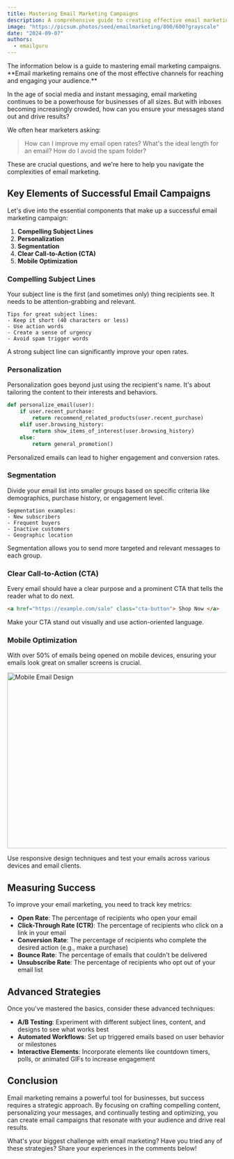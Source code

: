 ```yaml
---
title: Mastering Email Marketing Campaigns
description: A comprehensive guide to creating effective email marketing strategies.
image: "https://picsum.photos/seed/emailmarketing/800/600?grayscale"
date: "2024-09-07"
authors:
  - emailguru
---
```


<Callout>
  The information below is a guide to mastering email marketing campaigns.
  **Email marketing remains one of the most effective channels for reaching and
  engaging your audience.**
</Callout>

In the age of social media and instant messaging, email marketing continues to be a powerhouse for businesses of all sizes. But with inboxes becoming increasingly crowded, how can you ensure your messages stand out and drive results?

We often hear marketers asking:

> How can I improve my email open rates? What's the ideal length for an email? How do I avoid the spam folder?

These are crucial questions, and we're here to help you navigate the complexities of email marketing.

## Key Elements of Successful Email Campaigns

Let's dive into the essential components that make up a successful email marketing campaign:

1. **Compelling Subject Lines**
2. **Personalization**
3. **Segmentation**
4. **Clear Call-to-Action (CTA)**
5. **Mobile Optimization**

### Compelling Subject Lines

Your subject line is the first (and sometimes only) thing recipients see. It needs to be attention-grabbing and relevant.

```
Tips for great subject lines:
- Keep it short (40 characters or less)
- Use action words
- Create a sense of urgency
- Avoid spam trigger words
```

A strong subject line can significantly improve your open rates.

### Personalization

Personalization goes beyond just using the recipient's name. It's about tailoring the content to their interests and behaviors.

```python
def personalize_email(user):
    if user.recent_purchase:
        return recommend_related_products(user.recent_purchase)
    elif user.browsing_history:
        return show_items_of_interest(user.browsing_history)
    else:
        return general_promotion()
```

Personalized emails can lead to higher engagement and conversion rates.

### Segmentation

Divide your email list into smaller groups based on specific criteria like demographics, purchase history, or engagement level.

```
Segmentation examples:
- New subscribers
- Frequent buyers
- Inactive customers
- Geographic location
```

Segmentation allows you to send more targeted and relevant messages to each group.

### Clear Call-to-Action (CTA)

Every email should have a clear purpose and a prominent CTA that tells the reader what to do next.

```html
<a href="https://example.com/sale" class="cta-button"> Shop Now </a>
```

Make your CTA stand out visually and use action-oriented language.

### Mobile Optimization

With over 50% of emails being opened on mobile devices, ensuring your emails look great on smaller screens is crucial.

<Image
  src="https://picsum.photos/seed/2mai/800/600?grayscale"
  width="718"
  height="404"
  alt="Mobile Email Design"
/>

Use responsive design techniques and test your emails across various devices and email clients.

## Measuring Success

To improve your email marketing, you need to track key metrics:

- **Open Rate**: The percentage of recipients who open your email
- **Click-Through Rate (CTR)**: The percentage of recipients who click on a link in your email
- **Conversion Rate**: The percentage of recipients who complete the desired action (e.g., make a purchase)
- **Bounce Rate**: The percentage of emails that couldn't be delivered
- **Unsubscribe Rate**: The percentage of recipients who opt out of your email list

## Advanced Strategies

Once you've mastered the basics, consider these advanced techniques:

- **A/B Testing**: Experiment with different subject lines, content, and designs to see what works best
- **Automated Workflows**: Set up triggered emails based on user behavior or milestones
- **Interactive Elements**: Incorporate elements like countdown timers, polls, or animated GIFs to increase engagement

## Conclusion

Email marketing remains a powerful tool for businesses, but success requires a strategic approach. By focusing on crafting compelling content, personalizing your messages, and continually testing and optimizing, you can create email campaigns that resonate with your audience and drive real results.

What's your biggest challenge with email marketing? Have you tried any of these strategies? Share your experiences in the comments below!
